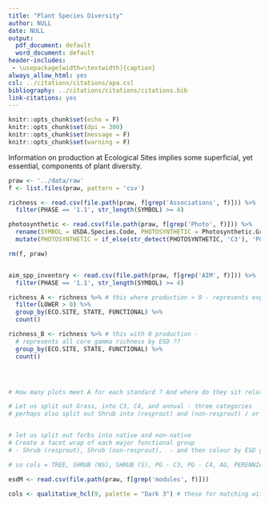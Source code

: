 ```yaml
---
title: "Plant Species Diversity"
author: NULL
date: NULL
output:
  pdf_document: default
  word_document: default
header-includes:
 - \usepackage[width=\textwidth]{caption}
always_allow_html: yes
csl: ../citations/citations/apa.csl
bibliography: ../citations/citations/citations.bib
link-citations: yes
---
```


```r
knitr::opts_chunk$set(echo = F)
knitr::opts_chunk$set(dpi = 300) 
knitr::opts_chunk$set(message = F)
knitr::opts_chunk$set(warning = F)
```

Information on production at Ecological Sites implies some superficial, yet essential, components of plant diversity. 

```r
praw <- '../data/raw'
f <- list.files(praw, pattern = 'csv')

richness <- read.csv(file.path(praw, f[grep('Associations', f)])) %>% 
  filter(PHASE == '1.1', str_length(SYMBOL) >= 4)  

```

```r

photosynthetic <- read.csv(file.path(praw, f[grep('Photo', f)])) %>% 
  rename(SYMBOL = USDA.Species.Code, PHOTOSYNTHETIC = Photosynthetic.Group) %>% 
  mutate(PHOTOSYNTHETIC = if_else(str_detect(PHOTOSYNTHETIC, 'C3'), 'PG-C3', 'PG-C4' ))

rm(f, praw)
```

```r

```


```r

aim_spp_inventory <- read.csv(file.path(praw, f[grep('AIM', f)])) %>% 
  filter(PHASE == '1.1', str_length(SYMBOL) >= 4)  

```

```r

richness_A <- richness %>% # this where production > 0 - represents expected richness for a site
  filter(LOWER > 0) %>% 
  group_by(ECO.SITE, STATE, FUNCTIONAL) %>% 
  count()   

richness_B <- richness %>% # this with 0 production - 
  # represents all core gamma richness by ESD ??
  group_by(ECO.SITE, STATE, FUNCTIONAL) %>% 
  count()




# How many plots meet A for each standard ? And where do they sit relative to B ?

# Let us split out Grass, into C3, C4, and annual - three categories
# perhaps also split out Shrub into (resprout) and (non-resprout) / or narrow leaf / broadleaf


# let us split out forbs into native and non-native
# Create a facet wrap of each major functional group
# - Shrub (resprout), Shrub (non-resprout),  - and then colour by ESD group.

# so cols = TREE, SHRUB (NS), SHRUB (S), PG - C3, PG - C4, AG, PERENNIAL FORB, ANNUAL FORB,   

```


```r

esdM <- read.csv(file.path(praw, f[grep('modules', f)]))

```


```r

cols <- qualitative_hcl(9, palette = "Dark 3") # these for matching with the species diversity. 

```


```r

```






